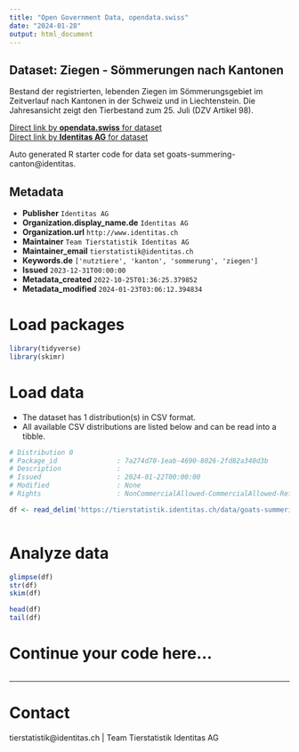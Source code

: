```yaml
---
title: "Open Government Data, opendata.swiss"
date: "2024-01-28"
output: html_document
---
```


## Dataset: Ziegen - Sömmerungen nach Kantonen

Bestand der registrierten, lebenden Ziegen im Sömmerungsgebiet im Zeitverlauf nach Kantonen in der Schweiz und in Liechtenstein. Die Jahresansicht zeigt den Tierbestand zum 25. Juli (DZV Artikel 98).

[Direct link by **opendata.swiss** for dataset](https://opendata.swiss/de/dataset/ziegen-sommerungen-nach-kantonen)<br>
[Direct link by **Identitas AG** for dataset](https://tierstatistik.identitas.ch/)

Auto generated R starter code for data set goats-summering-canton@identitas.

## Metadata

- **Publisher** `Identitas AG`
- **Organization.display_name.de** `Identitas AG`
- **Organization.url** `http://www.identitas.ch`
- **Maintainer** `Team Tierstatistik Identitas AG`
- **Maintainer_email** `tierstatistik@identitas.ch`
- **Keywords.de** `['nutztiere', 'kanton', 'sommerung', 'ziegen']`
- **Issued** `2023-12-31T00:00:00`
- **Metadata_created** `2022-10-25T01:36:25.379852`
- **Metadata_modified** `2024-01-23T03:06:12.394834`


# Load packages

```r

library(tidyverse)
library(skimr)

```

# Load data

-   The dataset has 1 distribution(s) in CSV format.
-   All available CSV distributions are listed below and can be read into a tibble.

```r

# Distribution 0
# Package_id               : 7a274d70-1eab-4690-8026-2fd82a340d3b
# Description              : 
# Issued                   : 2024-01-22T00:00:00
# Modified                 : None
# Rights                   : NonCommercialAllowed-CommercialAllowed-ReferenceRequired

df <- read_delim('https://tierstatistik.identitas.ch/data/goats-summering-canton.csv')



```

# Analyze data

```r

glimpse(df)
str(df)
skim(df)

head(df)
tail(df)

```

# Continue your code here...

```r

```

------------------------------------------------------------------------

# Contact

tierstatistik@identitas.ch | Team Tierstatistik Identitas AG
